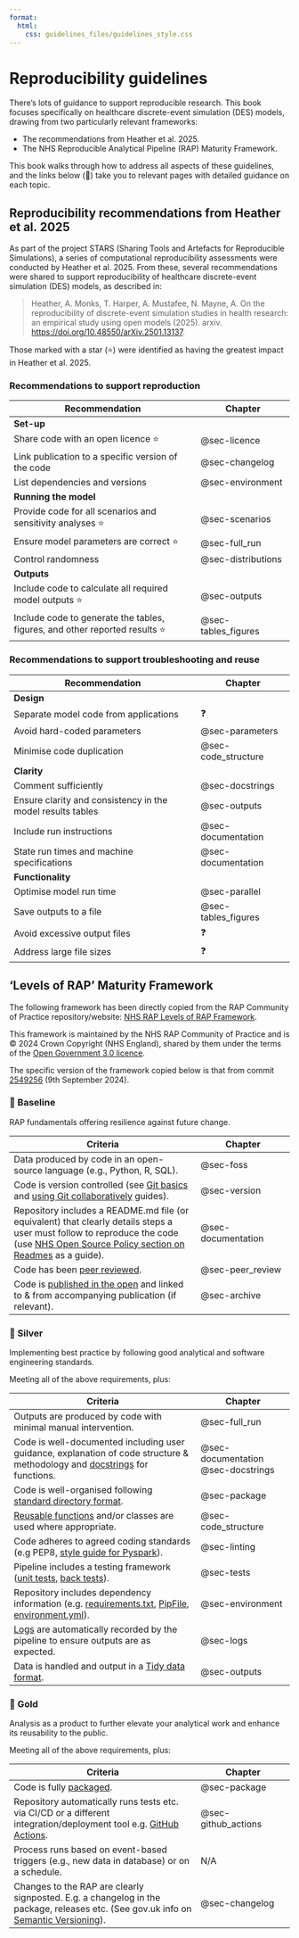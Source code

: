 ```yaml
---
format:
  html:
    css: guidelines_files/guidelines_style.css
---
```


# Reproducibility guidelines {#sec-guidelines}

There's lots of guidance to support reproducible research. This book focuses specifically on healthcare discrete-event simulation (DES) models, drawing from two particularly relevant frameworks:

* The recommendations from Heather et al. 2025.
* The NHS Reproducible Analytical Pipeline (RAP) Maturity Framework.

This book walks through how to address all aspects of these guidelines, and the links below (🔗) take you to relevant pages with detailed guidance on each topic.

## Reproducibility recommendations from Heather et al. 2025

As part of the project STARS (Sharing Tools and Artefacts for Reproducible Simulations), a series of computational reproducibility assessments were conducted by Heather et al. 2025. From these, several recommendations were shared to support reproducibility of healthcare discrete-event simulation (DES) models, as described in:

> Heather, A. Monks, T. Harper, A. Mustafee, N. Mayne, A. On the reproducibility of discrete-event simulation studies in health research: an empirical study using open models (2025). arxiv. <https://doi.org/10.48550/arXiv.2501.13137>.

Those marked with a star (⭐) were identified as having the greatest impact in Heather et al. 2025.

### Recommendations to support reproduction

| Recommendation | Chapter |
| -- | - |
| **Set-up** | 
| Share code with an open licence ⭐  | <span class="section-link">@sec-licence</span> |
| Link publication to a specific version of the code | <span class="section-link">@sec-changelog</span> |
| List dependencies and versions | <span class="section-link">@sec-environment</span> |
| **Running the model** |
| Provide code for all scenarios and sensitivity analyses ⭐ | <span class="section-link">@sec-scenarios</span> |
| Ensure model parameters are correct ⭐ | <span class="section-link">@sec-full_run</span> |
| Control randomness | <span class="section-link">@sec-distributions</span> |
| **Outputs** |
| Include code to calculate all required model outputs ⭐ | <span class="section-link">@sec-outputs</span> |
| Include code to generate the tables, figures, and other reported results ⭐ | <span class="section-link">@sec-tables_figures</span> |

### Recommendations to support troubleshooting and reuse

| Recommendation | Chapter |
| -- | - |
| **Design** |
| Separate model code from applications | ❓ |
| Avoid hard-coded parameters | <span class="section-link">@sec-parameters</span> |
| Minimise code duplication | <span class="section-link">@sec-code_structure</span> |
| **Clarity** |
| Comment sufficiently | <span class="section-link">@sec-docstrings</span> |
| Ensure clarity and consistency in the model results tables | <span class="section-link">@sec-outputs</span> |
| Include run instructions | <span class="section-link">@sec-documentation</span> |
| State run times and machine specifications | <span class="section-link">@sec-documentation</span> |
| **Functionality** |
| Optimise model run time | <span class="section-link">@sec-parallel</span> |
| Save outputs to a file | <span class="section-link">@sec-tables_figures</span> |
| Avoid excessive output files | ❓ |
| Address large file sizes | ❓ |

## 'Levels of RAP' Maturity Framework

The following framework has been directly copied from the RAP Community of Practice repository/website: [NHS RAP Levels of RAP Framework](https://nhsdigital.github.io/rap-community-of-practice/introduction_to_RAP/levels_of_RAP/).

This framework is maintained by the NHS RAP Community of Practice and is © 2024 Crown Copyright (NHS England), shared by them under the terms of the [Open Government 3.0 licence](https://www.nationalarchives.gov.uk/doc/open-government-licence/version/3/).

The specific version of the framework copied below is that from commit [2549256](https://github.com/NHSDigital/rap-community-of-practice/commit/2549256498886d6d7ea4cdb736e2a2864c8bb461) (9th September 2024).

### 🥉 Baseline

RAP fundamentals offering resilience against future change.

| Criteria | Chapter |
| -- | - |
| Data produced by code in an open-source language (e.g., Python, R, SQL). | <span class="section-link">@sec-foss</span> |
| Code is version controlled (see [Git basics](https://nhsdigital.github.io/rap-community-of-practice/training_resources/git/introduction-to-git/) and [using Git collaboratively](https://nhsdigital.github.io/rap-community-of-practice/training_resources/git/using-git-collaboratively/) guides). | <span class="section-link">@sec-version</span> |
| Repository includes a README.md file (or equivalent) that clearly details steps a user must follow to reproduce the code (use [NHS Open Source Policy section on Readmes](https://github.com/nhsx/open-source-policy/blob/main/open-source-policy.md#b-readmes) as a guide). | <span class="section-link">@sec-documentation</span> |
| Code has been [peer reviewed](https://nhsdigital.github.io/rap-community-of-practice/implementing_RAP/workflow/code-review/). | <span class="section-link">@sec-peer_review</span> |
| Code is [published in the open](https://nhsdigital.github.io/rap-community-of-practice/implementing_RAP/publishing_code/how-to-publish-your-code-in-the-open/) and linked to & from accompanying publication (if relevant). | <span class="section-link">@sec-archive</span> |

### 🥈 Silver

Implementing best practice by following good analytical and software engineering standards.

Meeting all of the above requirements, plus:

| Criteria | Chapter |
| -- | - |
| Outputs are produced by code with minimal manual intervention. | <span class="section-link">@sec-full_run</span> |
| Code is well-documented including user guidance, explanation of code structure & methodology and [docstrings](https://nhsdigital.github.io/rap-community-of-practice/training_resources/python/python-functions/#documentation) for functions. | <span class="section-link">@sec-documentation</span> <span class="section-link">@sec-docstrings</span> |
| Code is well-organised following [standard directory format](https://nhsdigital.github.io/rap-community-of-practice/training_resources/python/project-structure-and-packaging/). | <span class="section-link">@sec-package</span> |
| [Reusable functions](https://nhsdigital.github.io/rap-community-of-practice/training_resources/python/python-functions/) and/or classes are used where appropriate. | <span class="section-link">@sec-code_structure</span> |
| Code adheres to agreed coding standards (e.g PEP8, [style guide for Pyspark](https://nhsdigital.github.io/rap-community-of-practice/training_resources/pyspark/pyspark-style-guide/)). | <span class="section-link">@sec-linting</span> |
| Pipeline includes a testing framework ([unit tests](https://nhsdigital.github.io/rap-community-of-practice/training_resources/python/unit-testing/), [back tests](https://nhsdigital.github.io/rap-community-of-practice/training_resources/python/backtesting/)). | <span class="section-link">@sec-tests</span> |
| Repository includes dependency information (e.g. [requirements.txt](https://pip.pypa.io/en/stable/user_guide/#requirements-files), [PipFile](https://github.com/pypa/pipfile/blob/main/README.rst), [environment.yml](https://nhsdigital.github.io/rap-community-of-practice/training_resources/python/virtual-environments/conda/)). | <span class="section-link">@sec-environment</span> |
| [Logs](https://nhsdigital.github.io/rap-community-of-practice/training_resources/python/logging-and-error-handling/) are automatically recorded by the pipeline to ensure outputs are as expected. | <span class="section-link">@sec-logs</span> |
| Data is handled and output in a [Tidy data format](https://medium.com/@kimrodrikwa/untidy-data-a90b6e3ebe4c). | <span class="section-link">@sec-outputs</span> |

### 🥇 Gold 

Analysis as a product to further elevate your analytical work and enhance its reusability to the public.

Meeting all of the above requirements, plus:

| Criteria | Chapter |
| -- | - |
| Code is fully [packaged](https://packaging.python.org/en/latest/). | <span class="section-link">@sec-package</span> |
| Repository automatically runs tests etc. via CI/CD or a different integration/deployment tool e.g. [GitHub Actions](https://docs.github.com/en/actions). | <span class="section-link">@sec-github_actions</span> |
| Process runs based on event-based triggers (e.g., new data in database) or on a schedule. | N/A |
| Changes to the RAP are clearly signposted. E.g. a changelog in the package, releases etc. (See gov.uk info on [Semantic Versioning](https://github.com/alphagov/govuk-frontend/blob/main/docs/contributing/versioning.md)). | <span class="section-link">@sec-changelog</span> |